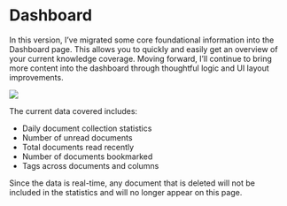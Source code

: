 
# Dashboard

In this version, I’ve migrated some core foundational information into the Dashboard page. This allows you to quickly and easily get an overview of your current knowledge coverage. Moving forward, I’ll continue to bring more content into the dashboard through thoughtful logic and UI layout improvements.

![](https://qingyon-revornix-public.oss-cn-beijing.aliyuncs.com/images/202507021249686.png)

The current data covered includes:

- Daily document collection statistics
- Number of unread documents
- Total documents read recently
- Number of documents bookmarked
- Tags across documents and columns

<Callout>
Since the data is real-time, any document that is deleted will not be included in the statistics and will no longer appear on this page.
</Callout>